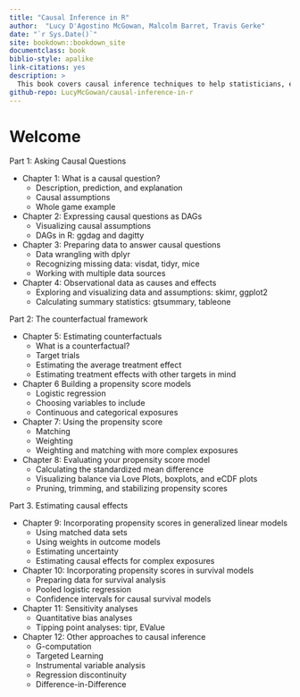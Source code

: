 ```yaml
---
title: "Causal Inference in R"
author:  "Lucy D'Agostino McGowan, Malcolm Barret, Travis Gerke"
date: "`r Sys.Date()`"
site: bookdown::bookdown_site
documentclass: book
biblio-style: apalike
link-citations: yes
description: > 
  This book covers causal inference techniques to help statisticians, epidemiologists, economists, and data scientists implement best practices using R.
github-repo: LucyMcGowan/causal-inference-in-r
---
```


# Welcome {-}

Part 1: Asking Causal Questions

* Chapter 1: What is a causal question?  
  - Description, prediction, and explanation  
  - Causal assumptions  
  - Whole game example  
  
* Chapter 2: Expressing causal questions as DAGs  
  - Visualizing causal assumptions  
  - DAGs in R: ggdag and dagitty  
  
* Chapter 3: Preparing data to answer causal questions  
  - Data wrangling with dplyr  
  - Recognizing missing data: visdat, tidyr, mice  
  - Working with multiple data sources  
  
* Chapter 4: Observational data as causes and effects  
  - Exploring and visualizing data and assumptions: skimr, ggplot2  
  - Calculating summary statistics: gtsummary, tableone  

Part 2: The counterfactual framework

* Chapter 5: Estimating counterfactuals  
  - What is a counterfactual?  
  - Target trials  
  - Estimating the average treatment effect  
  - Estimating treatment effects with other targets in mind  
  
* Chapter 6 Building a propensity score models  
  - Logistic regression  
  - Choosing variables to include  
  - Continuous and categorical exposures  
  
* Chapter 7: Using the propensity score  
  - Matching  
  - Weighting  
  - Weighting and matching with more complex exposures  
  
* Chapter 8: Evaluating your propensity score model  
  - Calculating the standardized mean difference  
  - Visualizing balance via Love Plots, boxplots, and eCDF plots  
  - Pruning, trimming, and stabilizing propensity scores  

Part 3. Estimating causal effects

* Chapter 9: Incorporating propensity scores in generalized linear models  
  - Using matched data sets  
  - Using weights in outcome models  
  - Estimating uncertainty  
  - Estimating causal effects for complex exposures  
  
* Chapter 10: Incorporating propensity scores in survival models  
  - Preparing data for survival analysis  
  - Pooled logistic regression  
  - Confidence intervals for causal survival models  
  
* Chapter 11: Sensitivity analyses  
  - Quantitative bias analyses  
  - Tipping point analyses: tipr, EValue
  
* Chapter 12: Other approaches to causal inference  
  - G-computation  
  - Targeted Learning  
  - Instrumental variable analysis  
  - Regression discontinuity  
  - Difference-in-Difference